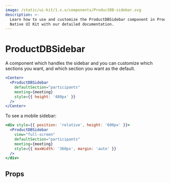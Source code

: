 ```yaml
---
image: /static/ui-kit/1.x.x/components/ProductDB-sidebar.svg
description: >-
  Learn how to use and customize the ProductDBSidebar component in ProductDB's React
  Native UI Kit with our detailed documentation.
---
```


# ProductDBSidebar

A component which handles the sidebar and you can customize which sections you
want, and which section you want as the default.

```jsx
<Center>
  <ProductDBSidebar
    defaultSection="participants"
    meeting={meeting}
    style={{ height: '480px' }}
  />
</Center>
```

To see a mobile sidebar:

```jsx
<div style={{ position: 'relative', height: '600px' }}>
  <ProductDBSidebar
    view="full-screen"
    defaultSection="participants"
    meeting={meeting}
    style={{ maxWidth: '360px', margin: 'auto' }}
  />
</div>
```

## Props

<PropsTable of="ProductDB-sidebar" />

<head>
  <title>React Native UI Kit ProductDBSidebar</title>
</head>
